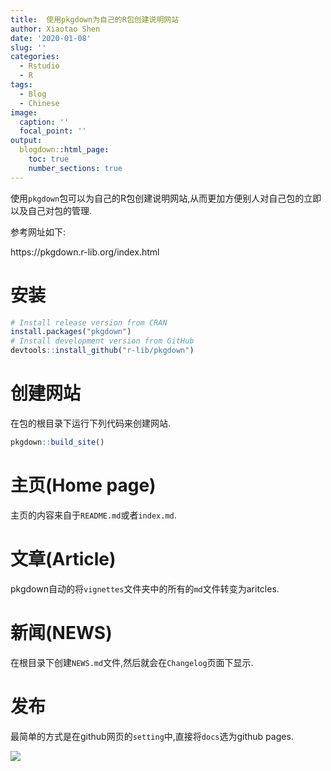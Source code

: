 ```yaml
---
title:  使用pkgdown为自己的R包创建说明网站
author: Xiaotao Shen
date: '2020-01-08'
slug: ''
categories:
  - Rstudio
  - R
tags:
  - Blog
  - Chinese
image:
  caption: ''
  focal_point: ''
output:
  blogdown::html_page:
    toc: true
    number_sections: true
---
```


使用`pkgdown`包可以为自己的R包创建说明网站,从而更加方便别人对自己包的立即以及自己对包的管理.

参考网址如下:

https://pkgdown.r-lib.org/index.html

# 安装

```r
# Install release version from CRAN
install.packages("pkgdown")
# Install development version from GitHub
devtools::install_github("r-lib/pkgdown")
```

# 创建网站

在包的根目录下运行下列代码来创建网站.

```r
pkgdown::build_site()
```

# 主页(Home page)

主页的内容来自于`README.md`或者`index.md`.

# 文章(Article)

pkgdown自动的将`vignettes`文件夹中的所有的`md`文件转变为aritcles.

# 新闻(NEWS)

在根目录下创建`NEWS.md`文件,然后就会在`Changelog`页面下显示.

# 发布

最简单的方式是在github网页的`setting`中,直接将`docs`选为github pages. 

![](figure1.png)